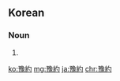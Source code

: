 {{also|予約|預約}}
==Korean==
{{ko-hanjatab}}

===Noun===
{{ko-noun|hj|hangeul=예약}}

# {{hanja form of|예약|reservation, booking, appointment}}

[[ko:豫約]]
[[mg:豫約]]
[[ja:豫約]]
[[chr:豫約]]